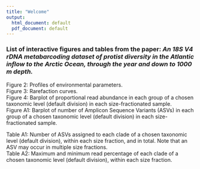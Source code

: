 ```yaml
---
title: "Welcome"
output:
  html_document: default
  pdf_document: default
---
```



### List of interactive figures and tables from the paper: *An 18S V4 rDNA metabarcoding dataset of protist diversity in the Atlantic inflow to the Arctic Ocean, through the year and down to 1000 m depth.*

Figure 2: Profiles of environmental parameters.  
Figure 3: Rarefaction curves.  
Figure 4: Barplot of proportional read abundance in each group of a chosen taxonomic level (default division) in each size-fractionated sample.  
Figure A1: Barplot of number of Amplicon Sequence Variants (ASVs) in each group of a chosen taxonomic level (default division) in each size-fractionated sample. 

Table A1: Number of ASVs assigned to each clade of a chosen taxonomic level (default division), within each size fraction, and in total. Note that an ASV may occur in multiple size fractions.  
Table A2: Maximum and minimum read percentage of each clade of a chosen taxonomic level (default division), within each size fraction. 



